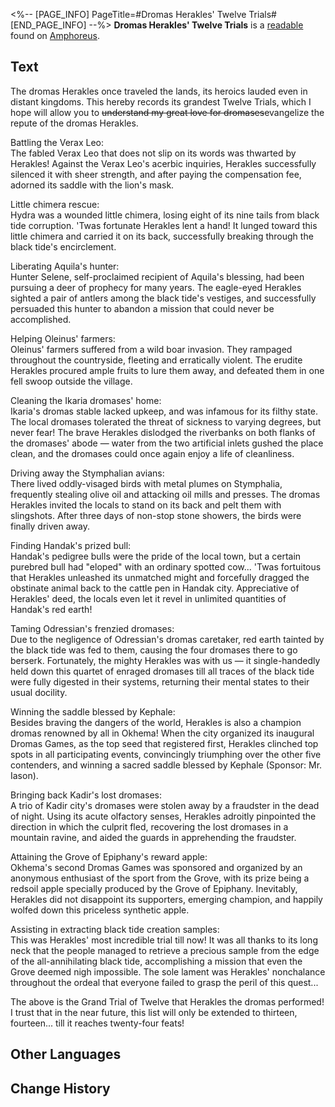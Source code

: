 <%-- [PAGE_INFO]
PageTitle=#Dromas Herakles' Twelve Trials#
[END_PAGE_INFO] --%>
{{Readable Infobox
|id           = 451
|partIds      = 190753
|title        = 
|image        = Item Dromas Herakles' Twelve Trials.png
|world        = Amphoreus
|parts        = 1
|author       = <!--to be added-->
|description  = Please treat this work as fiction, though its author really wants you to think it's real.
|part1        = Dromas Herakles' Twelve Trials
|source1      = {{cx|Source missing}}
|characters   = Aquila; Kephale
|factions     = Okhema
}}
'''Dromas Herakles' Twelve Trials''' is a [[readable]] found on [[Amphoreus]].
<!--
==Location==
{{Map Embed|<map name>|<marker id>}}
-->
==Text==
The dromas Herakles once traveled the lands, its heroics lauded even in distant kingdoms. This hereby records its grandest Twelve Trials, which I hope will allow you to <s>understand my great love for dromases</s>evangelize the repute of the dromas Herakles.

Battling the Verax Leo:<br />
The fabled Verax Leo that does not slip on its words was thwarted by Herakles! Against the Verax Leo's acerbic inquiries, Herakles successfully silenced it with sheer strength, and after paying the compensation fee, adorned its saddle with the lion's mask.

Little chimera rescue:<br />
Hydra was a wounded little chimera, losing eight of its nine tails from black tide corruption. 'Twas fortunate Herakles lent a hand! It lunged toward this little chimera and carried it on its back, successfully breaking through the black tide's encirclement.

Liberating Aquila's hunter:<br />
Hunter Selene, self-proclaimed recipient of Aquila's blessing, had been pursuing a deer of prophecy for many years. The eagle-eyed Herakles sighted a pair of antlers among the black tide's vestiges, and successfully persuaded this hunter to abandon a mission that could never be accomplished.

Helping Oleinus' farmers:<br />
Oleinus' farmers suffered from a wild boar invasion. They rampaged throughout the countryside, fleeting and erratically violent. The erudite Herakles procured ample fruits to lure them away, and defeated them in one fell swoop outside the village.

Cleaning the Ikaria dromases' home:<br />
Ikaria's dromas stable lacked upkeep, and was infamous for its filthy state. The local dromases tolerated the threat of sickness to varying degrees, but never fear! The brave Herakles dislodged the riverbanks on both flanks of the dromases' abode &mdash; water from the two artificial inlets gushed the place clean, and the dromases could once again enjoy a life of cleanliness.

Driving away the Stymphalian avians:<br />
There lived oddly-visaged birds with metal plumes on Stymphalia, frequently stealing olive oil and attacking oil mills and presses. The dromas Herakles invited the locals to stand on its back and pelt them with slingshots. After three days of non-stop stone showers, the birds were finally driven away.

Finding Handak's prized bull:<br />
Handak's pedigree bulls were the pride of the local town, but a certain purebred bull had "eloped" with an ordinary spotted cow... 'Twas fortuitous that Herakles unleashed its unmatched might and forcefully dragged the obstinate animal back to the cattle pen in Handak city. Appreciative of Herakles' deed, the locals even let it revel in unlimited quantities of Handak's red earth!

Taming Odressian's frenzied dromases:<br />
Due to the negligence of Odressian's dromas caretaker, red earth tainted by the black tide was fed to them, causing the four dromases there to go berserk. Fortunately, the mighty Herakles was with us &mdash; it single-handedly held down this quartet of enraged dromases till all traces of the black tide were fully digested in their systems, returning their mental states to their usual docility.

Winning the saddle blessed by Kephale:<br />
Besides braving the dangers of the world, Herakles is also a champion dromas renowned by all in Okhema! When the city organized its inaugural Dromas Games, as the top seed that registered first, Herakles clinched top spots in all participating events, convincingly triumphing over the other five contenders, and winning a sacred saddle blessed by Kephale (Sponsor: Mr. Iason).

Bringing back Kadir's lost dromases:<br />
A trio of Kadir city's dromases were stolen away by a fraudster in the dead of night. Using its acute olfactory senses, Herakles adroitly pinpointed the direction in which the culprit fled, recovering the lost dromases in a mountain ravine, and aided the guards in apprehending the fraudster.

Attaining the Grove of Epiphany's reward apple:<br />
Okhema's second Dromas Games was sponsored and organized by an anonymous enthusiast of the sport from the Grove, with its prize being a redsoil apple specially produced by the Grove of Epiphany. Inevitably, Herakles did not disappoint its supporters, emerging champion, and happily wolfed down this priceless synthetic apple.

Assisting in extracting black tide creation samples:<br />
This was Herakles' most incredible trial till now! It was all thanks to its long neck that the people managed to retrieve a precious sample from the edge of the all-annihilating black tide, accomplishing a mission that even the Grove deemed nigh impossible. The sole lament was Herakles' nonchalance throughout the ordeal that everyone failed to grasp the peril of this quest...

The above is the Grand Trial of Twelve that Herakles the dromas performed! I trust that in the near future, this list will only be extended to thirteen, fourteen... till it reaches twenty-four feats!<br />

<!--
==Trivia==
* 
-->
==Other Languages==
{{Other Languages
|en   = Dromas Herakles' Twelve Trials
|zhs  = 大地兽赫拉克勒斯的十二试炼
|zht  = 大地獸赫拉克勒斯的十二試煉
|ja   = 大地獣ヘラクレスの十二の試練
|ko   = 드로마스 헤라클레스의 12가지 시련
|es   = Las doce pruebas del droma Heracles
|fr   = Les 12 épreuves d'Hercule, le draka
|ru   = Двенадцать подвигов геозавра Геракла
|th   = 12 บททดสอบของอสูรธรณี Herakles
|vi   = Mười Hai Thử Thách Của Thú Đại Địa Herakles
|de   = Die zwölf Prüfungen von Herakles dem Droma
|id   = 12 Ujian Dromas Herakles
|pt   = As Doze Provações de Dromas Héracles
}}

==Change History==
{{Change History|3.0}}